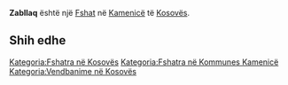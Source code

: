 {{Fshat në Kosovës
 | Emri                = Zabllaq
| sqi_D_name = Zabllaq
| sqi_D_FULL_NAME_RO = Zabllaq
| sqi_D_FULL_NAME_ND_RO = Zabllaq
| sqi_D_SORT_NAME_RG = ZABLLAQ
| sqi_D_FULL_NAME_RG = Zabllaq
| sqi_D_FULL_NAME_ND_RG = Zabllaq
| sqi_V_name = Blaç
| sqi_V_FULL_NAME_RO = Blaç Blaçi Zabllaqi
| sqi_V_FULL_NAME_ND_RO = Blac Blaci Zabllaqi
| sqi_V_SORT_NAME_RG = BLAC BLACI ZABLLAQI
| sqi_V_FULL_NAME_RG = Blaç Blaçi Zabllaqi
| sqi_V_FULL_NAME_ND_RG = Blac Blaci Zabllaqi
| srp_N_name = Zablaće
| srp_N_FULL_NAME_RO = Zablaće
| srp_N_FULL_NAME_ND_RO = Zablace
| srp_N_SORT_NAME_RG = ZABLACE
| srp_N_FULL_NAME_RG = Zablaće
| srp_N_FULL_NAME_ND_RG = Zablace
| srp_NS_name = Заблаће
| srp_NS_FULL_NAME_RO = Заблаће
| srp_NS_FULL_NAME_ND_RO = Заблаће
| srp_NS_SORT_NAME_RG = ЗАБЛАЋЕ
| srp_NS_FULL_NAME_RG = Заблаће
| srp_NS_FULL_NAME_ND_RG = Заблаће

 | Emri (Rasa dhanore) = 
 | Figura              = 
 | Shteti              = Kosovo
 | Komuna              = Kamenicë
 | Kodi postar         = 
 | Sipërfaqja          = 

 | Popullsia           = 

 | Regj. i popullsisë  = 
 | Dend. e popullsisë  = 
 | Faqja zyrtare       = 
 <!--- Koordinatat ----> 
 | Gjerësia            = 42.689167
 | Gjatësia            = 20.489722
 | Lartësia            = 
}}
'''Zabllaq''' është një [[Fshat]] në [[Kamenicë]] të [[Kosovës]].

<!-- == Gjeografia == -->
<!-- == Historia == -->
<!-- == Demografia == -->
== Shih edhe ==
{{Komuna Kamenicë}}
{{Kosovo-Administrata-Cung}}

[[Kategoria:Fshatra në Kosovës]]
[[Kategoria:Fshatra në Kommunes Kamenicë]]
[[Kategoria:Vendbanime në Kosovës]]